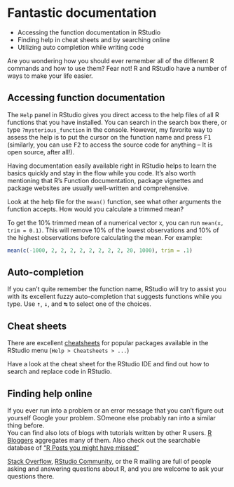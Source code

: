 # Fantastic documentation

::: {.goals}
-   Accessing the function documentation in RStudio
-   Finding help in cheat sheets and by searching online
-   Utilizing auto completion while writing code
:::

Are you wondering how you should ever remember all of the different R commands and how to
use them? Fear not! R and RStudio have a number of ways to make your life easier.

## Accessing function documentation

The `Help` panel in RStudio gives you direct access to the help files of all R functions
that you have installed. You can search in the search box there, or type
`?mysterious_function` in the console. However, my favorite way to assess the help is to
put the cursor on the function name and press <kbd>F1</kbd> (similarly, you can use
<kbd>F2</kbd> to access the source code for anything -- It is open source, after all!).

Having documentation easily available right in RStudio helps to learn the basics quickly
and stay in the flow while you code. It's also worth mentioning that R's Function
documentation, package vignettes and package websites are usually well-written and
comprehensive.

::: {.exercise}
Look at the help file for the `mean()` function, see what other arguments the function
accepts. How would you calculate a trimmed mean?

::: {.answer}
To get the 10% trimmed mean of a numerical vector x, you can run `mean(x, trim = 0.1)`.
This will remove 10% of the lowest observations and 10% of the highest observations before
calculating the mean. For example:

```r
mean(c(-1000, 2, 2, 2, 2, 2, 2, 2, 2, 20, 1000), trim = .1)
```
:::
:::

## Auto-completion

If you can't quite remember the function name, RStudio will try to assist you with its
excellent fuzzy auto-completion that suggests functions while you type. Use <kbd>↑</kbd>,
<kbd>↓</kbd>, and <kbd>↹</kbd> to select one of the choices.

## Cheat sheets

There are excellent [cheatsheets](https://www.rstudio.com/resources/cheatsheets/) for
popular packages available in the RStudio menu (`Help > Cheatsheets > ...`)

::: {.exercise}
Have a look at the cheat sheet for the RStudio IDE and find out how to search and replace
code in RStudio.
:::

## Finding help online

If you ever run into a problem or an error message that you can't figure out yourself Google your problem. SOmeone else probably ran into a similar thing before.  
You can find also lots of blogs with tutorials written by other R users. [R Bloggers](https://www.r-bloggers.com/) aggregates many of them. Also check out the searchable database of ["R Posts you might have missed"](https://alastairrushworth.github.io/searchable/searchable.html)

[Stack Overflow](https://stackoverflow.com/questions/tagged/r), [RStudio
Community](https://community.rstudio.com/), or the R mailing are full of people asking and answering questions about R, and you are welcome to ask your questions there. 
